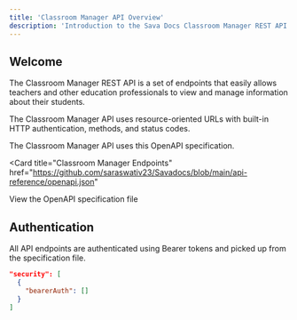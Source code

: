 ```yaml
---
title: 'Classroom Manager API Overview'
description: 'Introduction to the Sava Docs Classroom Manager REST API.'
---
```


## Welcome

The Classroom Manager REST API is a set of endpoints that easily allows teachers and other education professionals to view and manage information about their students.

The Classroom Manager API uses resource-oriented URLs with built-in HTTP authentication, methods, and status codes.

The Classroom Manager API uses this OpenAPI specification.

<Card
  title="Classroom Manager Endpoints"
  <Icon icon="chalkboard-user" iconType="duotone" color="#FFC314">
  href="https://github.com/saraswativ23/Savadocs/blob/main/api-reference/openapi.json"
>
  View the OpenAPI specification file
</Card>

## Authentication

All API endpoints are authenticated using Bearer tokens and picked up from the specification file.

```json
"security": [
  {
    "bearerAuth": []
  }
]
```
